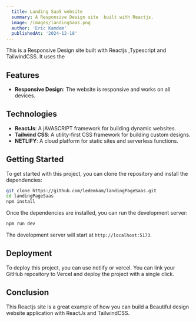 ```yaml
---
  title: Landing SaaS website
  summary: A Responsive Design site  built with Reactjs.
  image: /images/landingSaas.png
  author: 'Eric Kamdem'
  publishedAt: '2024-12-18'
---
```


This is a Responsive Design site  built with Reactjs ,Typescript and TailwindCSS. It uses the


## Features
- **Responsive Design**: The website is responsive and works on all devices.



## Technologies

- **ReactJs**: A jAVASCRIPT framework for building  dynamic websites.
- **Tailwind CSS**: A utility-first CSS framework for building custom designs.
- **NETLIFY**: A cloud platform for static sites and serverless functions.

## Getting Started

To get started with this project, you can clone the repository and install the
dependencies:

```bash
git clone https://github.com/ledemkam/landingPageSaas.git
cd landingPageSaas
npm install
```

Once the dependencies are installed, you can run the development server:

```bash
npm run dev
```

The development server will start at `http://localhost:5173`.

## Deployment

To deploy this project, you can use netlify or vercel. You can link your GitHub repository
to Vercel and deploy the project with a single click.

## Conclusion

This Reactjs site  is a great example of how you can build a Beautiful design website
application with ReactJs and TailwindCSS. 